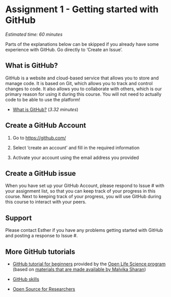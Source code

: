 # Assignment 1 - Getting started with GitHub {#GitHub}

*Estimated time: 60 minutes*

Parts of the explanations below can be skipped if you already have some experience with GitHub. Go directly to 'Create an Issue'.

## What is GitHub?

GitHub is a website and cloud-based service that allows you to store and manage code. It is based on Git, which allows you to track and control changes to code. It also allows you to collaborate with others, which is our primary reason for using it during this course. You will not need to actually code to be able to use the platform!

-   [What is GitHub?](https://www.youtube.com/watch?v=w3jLJU7DT5E) (*3.32 minutes*)

## Create a GitHub Account

1.  Go to [https://github.com/](https://github.com/https://github.com/)

2.  Select 'create an account' and fill in the required information

3.  Activate your account using the email address you provided

## Create a GitHub issue

When you have set up your GitHub Account, please respond to Issue \# with your assignment list, so that you can keep track of your progress in this course. Next to keeping track of your progress, you will use GitHub during this course to interact with your peers.

## Support

Please contact Esther if you have any problems getting started with GitHub and posting a response to Issue #.

## More GitHub tutorials

-   [GitHub tutorial for beginners](https://www.youtube.com/watch?v=90BOler9hqI) provided by the [Open Life Science program](https://openlifesci.org) (based on [materials that are made available by Malvika Sharan](https://malvikasharan.github.io/developing_collaborative_document/))

-   [GitHub skills](https://skills.github.com/)

-   [Open Source for Researchers](https://open-source-for-researchers.github.io/open-source-workshop/)

